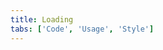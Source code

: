 ```yaml
---
title: Loading
tabs: ['Code', 'Usage', 'Style']
---
```


<ComponentCode
    name="Loading"
    component="loading" 
    variation="loading"
    hasReactVersion
    >
</ComponentCode>
<ComponentCode
    name="Loading without overlay"
    component="loading" 
    variation="loading--without-overlay"
    hasReactVersion
    >
</ComponentCode>
<ComponentCode
    name="Loading small"
    component="loading" 
    variation="loading--small"
    hasReactVersion
    >
</ComponentCode>
<ComponentDocs component="loading" ></ComponentDocs>
